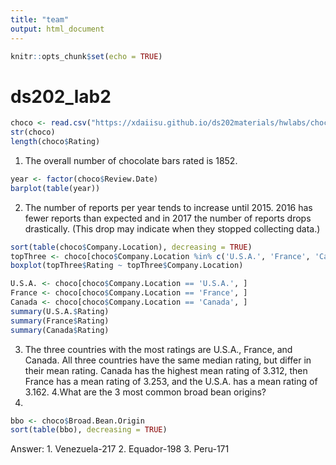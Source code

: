 ```yaml
---
title: "team"
output: html_document
---
```


```r
knitr::opts_chunk$set(echo = TRUE)
```


# ds202_lab2

```r
choco <- read.csv("https://xdaiisu.github.io/ds202materials/hwlabs/choco.csv")
str(choco)
length(choco$Rating)
```
1. The overall number of chocolate bars rated is 1852.

```r
year <- factor(choco$Review.Date)
barplot(table(year))
```
2. The number of reports per year tends to increase until 2015. 2016 has fewer reports than expected and in 2017 the number of reports drops drastically. (This drop may indicate when they stopped collecting data.)

```r
sort(table(choco$Company.Location), decreasing = TRUE)
topThree <- choco[choco$Company.Location %in% c('U.S.A.', 'France', 'Canada'), ]
boxplot(topThree$Rating ~ topThree$Company.Location)

U.S.A. <- choco[choco$Company.Location == 'U.S.A.', ]
France <- choco[choco$Company.Location == 'France', ]
Canada <- choco[choco$Company.Location == 'Canada', ]
summary(U.S.A.$Rating)
summary(France$Rating)
summary(Canada$Rating)
```
3. The three countries with the most ratings are U.S.A., France, and Canada. All three countries have the same median rating, but differ in their mean rating. Canada has the highest mean rating of 3.312, then France has a mean rating of 3.253, and the U.S.A. has a mean rating of 3.162.
4.What are the 3 most common broad bean origins?
5.
```r
bbo <- choco$Broad.Bean.Origin
sort(table(bbo), decreasing = TRUE)
```
Answer:
  1. Venezuela-217
  2. Equador-198
  3. Peru-171
